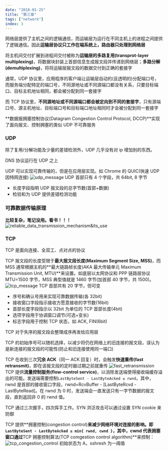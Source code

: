 ```yaml
---
date: "2018-01-25"
title: "第三章"
tags: ["network"]
index: 3
---
```


网络层提供了主机之间的逻辑通信，而运输层为运行在不同主机上的进程之间提供了逻辑通信。因此**运输层协议只工作在端系统上，路由器只处理到网络层**

将主机间交付扩展到进程间交付被称为**运输层的多路复用(transprot-layer multiplexing)**，将数据块封装上首部信息生成报文段并传递到网络层；**多路分解(demultiplexing)**，将将运输层报文段的数据交付到正确的套接字

通常，UDP 协议里，应用程序的客户端让运输层自动的(且透明的)分配端口号，而服务端分配特定的端口号，不同源地址或不同源端口都没有关系，只要目标端口、目标主机地址相同，都会被分配到同一套接字

而 TCP 协议里，**不同源地址或不同源端口都会被定向到不同的套接字**，只有源端口号、源主机地址、目标端口号和目标端口地址相同时才会被分配到同一套接字

**数据报拥塞控制协议(Datagram Congestion Control Protocol, DCCP)**实现了面向报文、控制拥塞的类似 UDP 不可靠服务

### UDP

除了复用/分解功能及少量的差错检测外，UDP 几乎没有对 ip 增加别的东西。

DNS 协议运行在 UDP 之上

UDP 可以实现可靠传输的，但是在应用层实现。如 Chrome 的 QUIC(快速 UDP 因特网连接)
![udp_message](../../images/network/udp_message.webp)
UDP 首部只有 4 个字段，共 64bit, 8 字节

- 长度字段指明 UDP 报文段的总字节数(首部+数据)
- 检验和为 UDP 提供差错检测功能

### 可靠数据传输原理

**比较复杂，笔记没用。看书！！！**
![reliable_data_transmission_mechanism&its_use](../../images/network/reliable_data_transmission_mechanism&its_use.webp)

### TCP

TCP 是面向连接、全双工、点对点的协议

TCP 报文段的长度受限于**最大报文段长度(Maximum Segment Size, MSS)**，而 MSS 通常根据主机的**最大链路帧长度(AKA 最大传输单元 Maximum Transmission Unit, MTU)**来设置。如底层以太网协议和 PPP 链路层协议 MTU=1500 字节，MSS 典型值就是 1460 字节(加首部 40 字节，共 1500)。
![tcp_message](../../images/network/tcp_message.webp)
TCP 首部共有 20 字节，但可变

- 序号和确认号用来实现可靠数据传输(各 32bit)
- 接收窗口字段指示接收方愿意接收的字节数(16bit)
- 首部长度字段指示以 32bit 为单位的 TCP 首部长度(4bit)
- 选项字段用于协调窗口调节(可选+变长)
- 标志字段用于控制 TCP 状态，如 ACK, FIN(6bit)

TCP 对于失序的报文段会整理成序再发给应用层

TCP 的初始序号可以随机选择，以减少将仍在网络上的旧连接的报文段，误认为是新连接的报文段的可能性(防止和旧连接使用同一端口)

TCP 在收到三次**冗余 ACK**（同一 ACK 回复）时，会触发**快速重传(fast retransmit)**，即在该报文段的定时器过期之前就重传
![fast_retransmission](../../images/network/fast_retransmission.webp)
TCP 提供**流量控制服务(flow-control service)**，以消除发送端使得接收端缓存溢出的可能。发送端需要控制`LastByteSent - LastByteAcked ≤ rwnd`，其中，rwnd 是首部的接收窗口字段，rwnd=RcvBuffer - [LastByteRcvd - LastByteRead]。在 rwnd 为 0 时，发送端会一直发送只有一字节数据的报文段，直到返回非 0 的 rwnd 值。

TCP 通过三次握手，四次挥手工作。SYN 洪泛攻击可以通过设置 SYN cookie 来防御

TCP 提供**拥塞控制(congestion control)**来减少网络环境对连接的影响。即`LastByteSent - LastByteAcked ≤ min{ rwnd, cwnd }`，其中，cwnd 代表拥塞窗口通过**TCP 拥塞控制算法(TCP comgestion control algorithm)**来控制：
![tcp_congestion_control](../../images/network/tcp_congestion_control.webp)
初始状态为 A，sshresh 为一阈值
